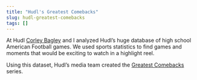 ```yaml
---
title: "Hudl's Greatest Comebacks"
slug: hudl-greatest-comebacks
tags: []
---
```


At Hudl [Corley Bagley](https://www.linkedin.com/in/corley-bagley-55928681/) and I
analyzed Hudl's huge database of high school American Football games.
We used sports statistics to find games and moments that would be
exciting to watch in a highlight reel.

Using this dataset, Hudl's media team created the [Greatest Comebacks](https://www.hudl.com/video/5ef26c24ab93fb1a10868c39)
series.
